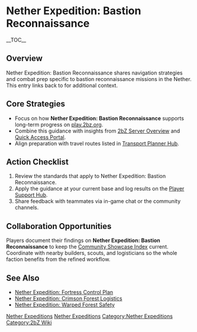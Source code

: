 {{Short description|Nether Expedition: Bastion Reconnaissance shares navigation strategies and combat prep specific to bastion reconnaissance missions in the Nether}}
= Nether Expedition: Bastion Reconnaissance =
{{2bZ Navbox}}
__TOC__

== Overview ==
Nether Expedition: Bastion Reconnaissance shares navigation strategies and combat prep
specific to bastion reconnaissance missions in the Nether. This entry links back to
[[Category:Nether Expeditions|Nether Expeditions]] for additional context.

== Core Strategies ==
* Focus on how '''Nether Expedition: Bastion Reconnaissance''' supports long-term progress on [[play.2bz.org]].
* Combine this guidance with insights from [[2bZ Server Overview]] and [[Quick Access Portal]].
* Align preparation with travel routes listed in [[Transport Planner Hub]].

== Action Checklist ==
# Review the [[Category:Nether Expeditions|Nether Expeditions]] standards that apply to Nether Expedition: Bastion Reconnaissance.
# Apply the guidance at your current base and log results on the [[Player Support Hub]].
# Share feedback with teammates via in-game chat or the community channels.

== Collaboration Opportunities ==
Players document their findings on '''Nether Expedition: Bastion Reconnaissance''' to keep
the [[Community Showcase Index]] current. Coordinate with nearby builders, scouts, and
logisticians so the whole faction benefits from the refined workflow.

== See Also ==
* [[Nether Expedition: Fortress Control Plan]]
* [[Nether Expedition: Crimson Forest Logistics]]
* [[Nether Expedition: Warped Forest Safety]]

[[Category:Nether Expeditions]]
[[Category:2bZ Wiki]]

